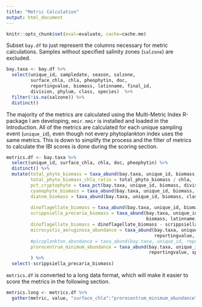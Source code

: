 ```yaml
---
title: "Metric Calculation"
output: html_document
---
```

```r
knitr::opts_chunk$set(eval=evaluate, cache=cache.me)
```

Subset `bay.df` to just represent the columns necessary for metric calculations. Samples without specified salinity zones (`salzone`) are excluded.
```r
bay.taxa <- bay.df %>% 
  select(unique_id, sampledate, season, salzone,
         surface_chla, chla, pheophytin, doc,
         reportingvalue, biomass, latinname, final_id,
         division, phylum, class, species)  %>% 
  filter(!is.na(salzone)) %>% 
  distinct()
```

The majority of the metrics are calculated using the Multi-Metric Index R-package I am developing, `mmir`. `mmir` is installed and loaded in the Introduction. All of the metrics are calculated for each unique sampling event (`unique_id`), even though not every phytoplankton index uses the same metrics. This is down to simplify the process and the filter of metrics to calculate the IBI scores is done during the scoring section.
```r
metrics.df <- bay.taxa %>% 
  select(unique_id, surface_chla, chla, doc, pheophytin) %>% 
  distinct() %>% 
  mutate(total_phyto_biomass = taxa_abund(bay.taxa, unique_id, biomass, species),
         total_phyto_biomass_chla_ratio = total_phyto_biomass / chla,
         pct_cryptophyte = taxa_pct(bay.taxa, unique_id, biomass, division, "cryptophycophyta"),
         cyanophyte_biomass = taxa_abund(bay.taxa, unique_id, biomass, phylum, "cyanobacteria"), 
         diatom_biomass = taxa_abund(bay.taxa, unique_id, biomass, class, "bacillariophyceae"),
         
         dinoflagellate_biomass = taxa_abund(bay.taxa, unique_id, biomass, division, "pyrrophycophyta"),
         scrippsiella_precaria_biomass = taxa_abund(bay.taxa, unique_id,
                                                    biomass, latinname, "scrippsiella_precaria"),
         dinoflagellate_biomass = dinoflagellate_biomass - scrippsiella_precaria_biomass,
         microcystis_aeruginosa_abundance = taxa_abund(bay.taxa, unique_id,
                                                       reportingvalue, species, "microcystis_aeruginosa"),
         #picoplankton_abundance = taxa_abund(bay.taxa, unique_id, reportingvalue, picoplankton, TRUE),
         prorocentrum_minimum_abundance = taxa_abund(bay.taxa, unique_id,
                                                     reportingvalue, species, "prorocentrum_minimum")
         ) %>% 
  select(-scrippsiella_precaria_biomass)
```

`metrics.df` is converted to a long data format, which will make it easier to score the metrics in the following section.
```r
metrics.long <- metrics.df %>% 
  gather(metric, value, "surface_chla":"prorocentrum_minimum_abundance")
```

